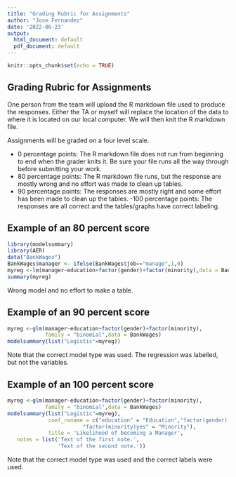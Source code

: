 ```yaml
---
title: "Grading Rubric for Assignments"
author: "Jose Fernandez"
date: '2022-06-23'
output:
  html_document: default
  pdf_document: default
---
```


```r
knitr::opts_chunk$set(echo = TRUE)
```

## Grading Rubric for Assignments

One person from the team will upload the R markdown file used to produce the responses. Either the TA or myself will replace the location of the data to where it is located on our local computer. We will then knit the R markdown file.

Assignments will be graded on a four level scale.

- 0 percentage points: The R markdown file does not run from beginning to end when the grader knits it. Be sure your file runs all the way through before submitting your work.
- 80 percentage points: The R markdown file runs, but the response are mostly wrong and no effort was made to clean up tables.
- 90 percentage points: The responses are mostly right and some effort has been made to clean up the tables.
-100 percentage points: The responses are all correct and the tables/graphs have correct labeling. 

\newpage
## Example of an 80 percent score

```r
library(modelsummary)
library(AER)
data("BankWages")
BankWages$manager <- ifelse(BankWages$job=="manage",1,0)
myreg <-lm(manager~education+factor(gender)+factor(minority),data = BankWages)
summary(myreg)
```
Wrong model and no effort to make a table.

\newpage
## Example of an 90 percent score


```r
myreg <-glm(manager~education+factor(gender)+factor(minority),
            family = "binomial",data = BankWages)
modelsummary(list("Logistic"=myreg))
```

Note that the correct model type was used. The regression was labelled, but not the variables.

\newpage
## Example of an 100 percent score


```r
myreg <-glm(manager~education+factor(gender)+factor(minority),
            family = "binomial",data = BankWages)
modelsummary(list("Logistic"=myreg), 
             coef_rename = c("education" = "Education","factor(gender)female" = "Female",
                        "factor(minority)yes" = "Minority"),
             title = 'Likelihood of becoming a Manager',
   notes = list('Text of the first note.', 
                'Text of the second note.'))
```

Note that the correct model type was used and the correct labels were used.


